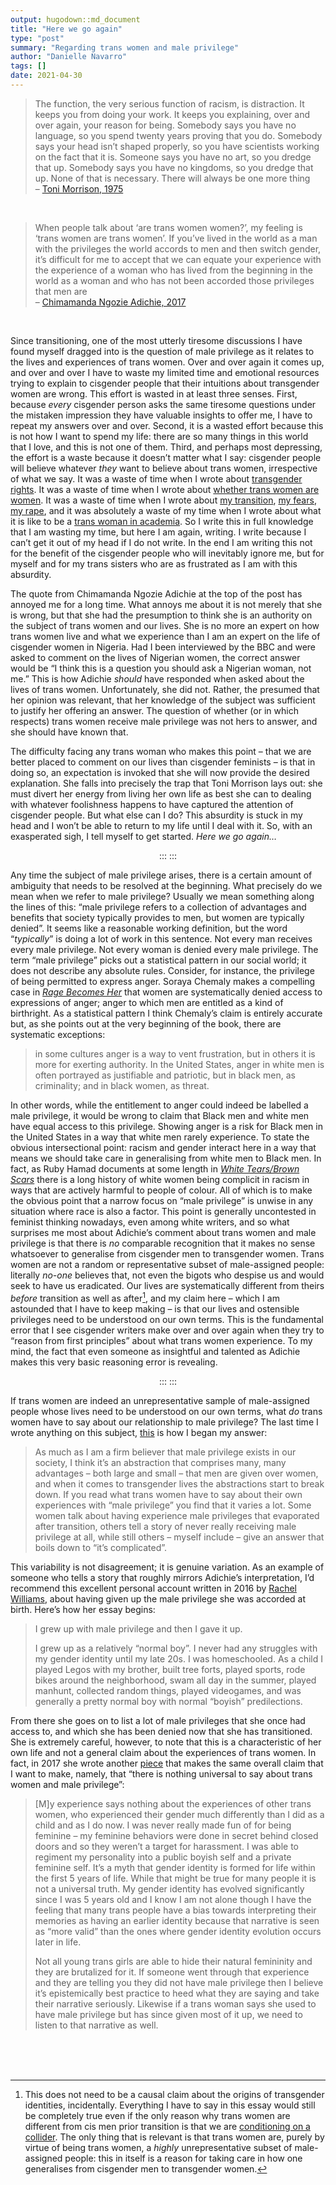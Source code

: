```yaml
---
output: hugodown::md_document
title: "Here we go again"
type: "post"
summary: "Regarding trans women and male privilege"
author: "Danielle Navarro"
tags: []
date: 2021-04-30
---
```


> The function, the very serious function of racism, is distraction. It keeps you from doing your work. It keeps you explaining, over and over again, your reason for being. Somebody says you have no language, so you spend twenty years proving that you do. Somebody says your head isn’t shaped properly, so you have scientists working on the fact that it is. Someone says you have no art, so you dredge that up. Somebody says you have no kingdoms, so you dredge that up. None of that is necessary. There will always be one more thing <br> -- [Toni Morrison, 1975](https://www.mackenzian.com/wp-content/uploads/2014/07/Transcript_PortlandState_TMorrison.pdf)

<br>

> When people talk about 'are trans women women?', my feeling is 'trans women are trans women'. If you've lived in the world as a man with the privileges the world accords to men and then switch gender, it's difficult for me to accept that we can equate your experience with the experience of a woman who has lived from the beginning in the world as a woman and who has not been accorded those privileges that men are <br> -- [Chimamanda Ngozie Adichie, 2017](https://www.vox.com/identities/2017/3/15/14910900/chimamanda-ngozi-adichie-transgender-women-comments-apology)

<br>

Since transitioning, one of the most utterly tiresome discussions I have found myself dragged into is the question of male privilege as it relates to the lives and experiences of trans women. Over and over again it comes up, and over and over I have to waste my limited time and emotional resources trying to explain to cisgender people that their intuitions about transgender women are wrong. This effort is wasted in at least three senses. First, because *every* cisgender person asks the same tiresome questions under the mistaken impression they have valuable insights to offer me, I have to repeat my answers over and over. Second, it is a wasted effort because this is not how I want to spend my life: there are so many things in this world that I love, and this is not one of them. Third, and perhaps most depressing, the effort is a waste because it doesn't matter what I say: cisgender people will believe whatever *they* want to believe about trans women, irrespective of what we say. It was a waste of time when I wrote about [transgender rights](/post/an-ordinary-account). It was a waste of time when I wrote about [whether trans women are women](post/trans-women-are/). It was a waste of time when I wrote about [my transition](post/in-between/), [my fears](post/gender-critical-fear/), [my rape](post/something-improbable-happened/), and it was absolutely a waste of my time when I wrote about what it is like to be a [trans woman in academia](post/52-pickup/). So I write this in full knowledge that I am wasting my time, but here I am again, writing. I write because I can't get it out of my head if I do not write. In the end I am writing this not for the benefit of the cisgender people who will inevitably ignore me, but for myself and for my trans sisters who are as frustrated as I am with this absurdity.

The quote from Chimamanda Ngozie Adichie at the top of the post has annoyed me for a long time. What annoys me about it is not merely that she is wrong, but that she had the presumption to think she is an authority on the subject of trans women and our lives. She is no more an expert on how trans women live and what we experience than I am an expert on the life of cisgender women in Nigeria. Had I been interviewed by the BBC and were asked to comment on the lives of Nigerian women, the correct answer would be "I think this is a question you should ask a Nigerian woman, not me." This is how Adichie *should* have responded when asked about the lives of trans women. Unfortunately, she did not. Rather, the presumed that her opinion was relevant, that her knowledge of the subject was sufficient to justify her offering an answer. The question of whether (or in which respects) trans women receive male privilege was not hers to answer, and she should have known that.

The difficulty facing any trans woman who makes this point -- that we are better placed to comment on our lives than cisgender feminists -- is that in doing so, an expectation is invoked that she will now provide the desired explanation. She falls into precisely the trap that Toni Morrison lays out: she must divert her energy from living her own life as best she can to dealing with whatever foolishness happens to have captured the attention of cisgender people. But what else can I do? This absurdity is stuck in my head and I won't be able to return to my life until I deal with it. So, with an exasperated sigh, I tell myself to get started. *Here we go again...*

<p align="center">::: :::</p>

Any time the subject of male privilege arises, there is a certain amount of ambiguity that needs to be resolved at the beginning. What precisely do we mean when we refer to male privilege? Usually we mean something along the lines of this: "male privilege refers to a collection of advantages and benefits that society typically provides to men, but women are typically denied". It seems like a reasonable working definition, but the word "*typically*" is doing a lot of work in this sentence. Not every man receives every male privilege. Not every woman is denied every male privilege. The term "male privilege" picks out a statistical pattern in our social world; it does not describe any absolute rules. Consider, for instance, the privilege of being permitted to express anger. Soraya Chemaly makes a compelling case in [*Rage Becomes Her*](http://ragebecomesher.com/) that women are systematically denied access to expressions of anger; anger to which men are entitled as a kind of birthright. As a statistical pattern I think Chemaly's claim is entirely accurate but, as she points out at the very beginning of the book, there are systematic exceptions: 

> in some cultures anger is a way to vent frustration, but in others it is more for exerting authority. In the United States, anger in white men is often portrayed as justifiable and patriotic, but in black men, as criminality; and in black women, as threat.

In other words, while the entitlement to anger could indeed be labelled a male privilege, it would be wrong to claim that Black men and white men have equal access to this privilege. Showing anger is a risk for Black men in the United States in a way that white men rarely experience. To state the obvious intersectional point: racism and gender interact here in a way that means we should take care in generalising from white men to Black men. In fact, as Ruby Hamad documents at some length in [*White Tears/Brown Scars*](https://www.barnesandnoble.com/w/white-tears-brown-scars-ruby-hamad/1136287515) there is a long history of white women being complicit in racism in ways that are actively harmful to people of colour. All of which is to make the obvious point that a narrow focus on "male privilege" is unwise in any situation where race is also a factor. This point is generally uncontested in feminist thinking nowadays, even among white writers, and so what surprises me most about Adichie's comment about trans women and male privilege is that there is *no* comparable recognition that it makes no sense whatsoever to generalise from cisgender men to transgender women. Trans women are not a random or representative subset of male-assigned people: literally *no-one* believes that, not even the bigots who despise us and would seek to have us eradicated. Our lives are systematically different from theirs *before* transition as well as after^[This does not need to be a causal claim about the origins of transgender identities, incidentally. Everything I have to say in this essay would still be completely true even if the only reason why trans women are different from cis men prior transition is that we are [conditioning on a collider](https://en.wikipedia.org/wiki/Collider_(statistics)). The only thing that is relevant is that trans women are, purely by virtue of being trans women, a *highly* unrepresentative subset of male-assigned people: this in itself is a reason for taking care in how one generalises from cisgender men to transgender women.], and my claim here -- which I am astounded that I have to keep making -- is that our lives and ostensible privileges need to be understood on our own terms. This is the fundamental error that I see cisgender writers make over and over again when they try to "reason from first principles" about what trans women experience. To my mind, the fact that even someone as insightful and talented as Adichie makes this very basic reasoning error is revealing.

<p align="center">::: :::</p>

If trans women are indeed an unrepresentative sample of male-assigned people whose lives need to be understood on our own terms, what *do* trans women have to say about our relationship to male privilege? The last time I wrote anything on this subject, [this](/post/in-between/) is how I began my answer:

> As much as I am a firm believer that male privilege exists in our society, I think it's an abstraction that comprises many, many advantages -- both large and small -- that men are given over women, and when it comes to transgender lives the abstractions start to break down. If you read what trans women have to say about their own experiences with "male privilege" you find that it varies a lot. Some women talk about having experience male privileges that evaporated after transition, others tell a story of never really receiving male privilege at all, while still others -- myself include -- give an answer that boils down to "it's complicated".

This variability is not disagreement; it is genuine variation. As an example of someone who tells a story that roughly mirrors Adichie's interpretation, I'd recommend this excellent personal account written in 2016 by [Rachel Williams](https://transphilosopher.wordpress.com/2016/07/15/giving-up-my-male-privilege/), about having given up the male privilege she was accorded at birth. Here's how her essay begins:

> I grew up with male privilege and then I gave it up.
>
>I grew up as a relatively “normal boy”. I never had any struggles with my gender identity until my late 20s. I was homeschooled. As a child I played Legos with my brother, built tree forts, played sports, rode bikes around the neighborhood, swam all day in the summer, played manhunt, collected random things, played videogames, and was generally a pretty normal boy with normal “boyish” predilections.

From there she goes on to list a lot of male privileges that she once had access to, and which she has been denied now that she has transitioned. She is extremely careful, however, to note that this is a characteristic of her own life and not a general claim about the experiences of trans women. In fact, in 2017 she wrote another [piece](https://transphilosopher.wordpress.com/2017/03/17/there-is-nothing-universal-to-say-about-trans-women-and-male-privilege/) that makes the same overall claim that I want to make, namely, that "there is nothing universal to say about trans women and male privilege":

> [M]y experience says nothing about the experiences of other trans women, who experienced their gender much differently than I did as a child and as I do now. I was never really made fun of for being feminine – my feminine behaviors were done in secret behind closed doors and so they weren’t a target for harassment. I was able to regiment my personality into a public boyish self and a private feminine self. It’s a myth that gender identity is formed for life within the first 5 years of life. While that might be true for many people it is not a universal truth. My gender identity has evolved significantly since I was 5 years old and I know I am not alone though I have the feeling that many trans people have a bias towards interpreting their memories as having an earlier identity  because that narrative is seen as “more valid” than the ones where gender identity evolution occurs later in life.
>
>Not all young trans girls are able to hide their natural femininity and they are brutalized for it. If someone went through that experience and they are telling you they did not have male privilege then I believe it’s epistemically best practice to heed what they are saying and take their narrative seriously. Likewise if a trans woman says she used to have male privilege but has since given most of it up, we need to listen to that narrative as well.




<br><br><br>
